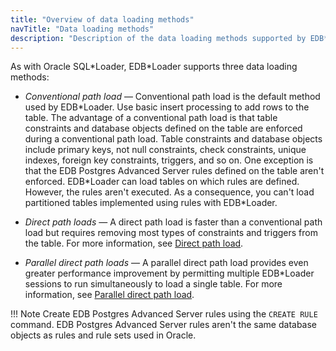 ```yaml
---
title: "Overview of data loading methods"
navTitle: "Data loading methods"
description: "Description of the data loading methods supported by EDB*Loader"
---
```


As with Oracle SQL\*Loader, EDB\*Loader supports three data loading methods:

- *Conventional path load* &mdash; Conventional path load is the default method used by EDB\*Loader. Use basic insert processing to add rows to the table. The advantage of a conventional path load is that table constraints and database objects defined on the table are enforced during a conventional path load. Table constraints and database objects include primary keys, not null constraints, check constraints, unique indexes, foreign key constraints, triggers, and so on. One exception is that the EDB Postgres Advanced Server rules defined on the table aren't enforced. EDB\*Loader can load tables on which rules are defined. However, the rules aren't executed. As a consequence, you can't load partitioned tables implemented using rules with EDB\*Loader.

- *Direct path loads* &mdash; A direct path load is faster than a conventional path load but requires removing most types of constraints and triggers from the table. For more information, see [Direct path load](invoking_edb_loader/direct_path_load.mdx).

- *Parallel direct path loads* &mdash; A parallel direct path load provides even greater performance improvement by permitting multiple EDB\*Loader sessions to run simultaneously to load a single table. For more information, see [Parallel direct path load](invoking_edb_loader/parallel_direct_path_load.mdx).

!!! Note
    Create EDB Postgres Advanced Server rules using the `CREATE RULE` command. EDB Postgres Advanced Server rules aren't the same database objects as rules and rule sets used in Oracle.

